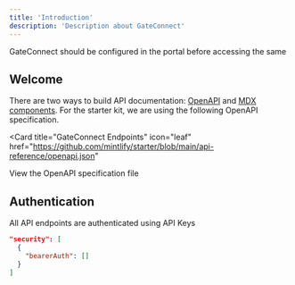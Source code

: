 ```yaml
---
title: 'Introduction'
description: 'Description about GateConnect'
---
```


<Note>
  GateConnect should be configured in the portal before accessing the same
</Note>

## Welcome

There are two ways to build API documentation: [OpenAPI](https://mintlify.com/docs/api-playground/openapi/setup) and [MDX components](https://mintlify.com/docs/api-playground/mdx/configuration). For the starter kit, we are using the following OpenAPI specification.

<Card
  title="GateConnect Endpoints"
  icon="leaf"
  href="https://github.com/mintlify/starter/blob/main/api-reference/openapi.json"
>
  View the OpenAPI specification file
</Card>

## Authentication

All API endpoints are authenticated using API Keys

```json
"security": [
  {
    "bearerAuth": []
  }
]
```
